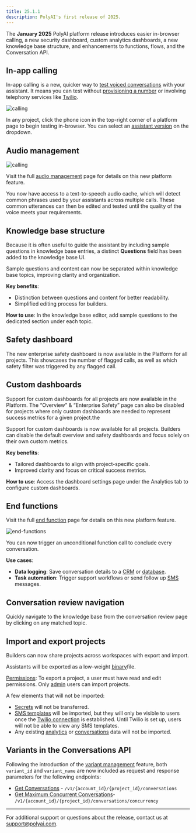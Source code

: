 ```yaml
---
title: 25.1.1
description: PolyAI's first release of 2025.
---
```


The **January 2025** PolyAI platform release introduces easier in-browser calling, a new security dashboard, custom analytics
dashboards, a new knowledge base structure, and enhancements to functions, flows, and the Conversation API.

## In-app calling

In-app calling is a new, quicker way to [test voiced conversations](/get-started/assistant-chat) with your assistant. It means you
can test without [provisioning a number](/telephony/how-to-buy-number) or involving telephony services like [Twilio](/telephony/twilio/introduction).

![calling](/images/release-notes/in-app-calling.png)

In any project, click the phone icon <Icon icon="phone" size={24} /> in the top-right corner of a platform page to begin testing in-browser. You can select an [assistant
version](/environments-and-versions/introduction) on the dropdown.

## Audio management

![calling](/images/release-notes/audio-management.png)

<Tip>Visit the full [audio management](/audio-management/introduction) page for details on this new platform feature.</Tip>

You now have access to a text-to-speech audio cache, which will detect common phrases used by your assistants across multiple calls. These common utterances can then be
edited and tested until the quality of the voice meets your requirements.

## Knowledge base structure

Because it is often useful to guide the assistant by including sample questions in knowledge base entries, a distinct **Questions** field has been added
to the knowledge base UI.

Sample questions and content can now be separated within knowledge base topics, improving clarity and organization.

**Key benefits**:
- Distinction between questions and content for better readability.
- Simplified editing process for builders.

**How to use**:
In the knowledge base editor, add sample questions to the dedicated section under each topic.

## Safety dashboard

The new enterprise safety dashboard is now available in the Platform for all projects. This showcases the number of flagged calls, as well
as which safety filter was triggered by any flagged call.

## Custom dashboards

Support for custom dashboards for all projects are now available in the Platform.  The “Overview” & “Enterprise Safety” page can also be
disabled for projects where only custom dashboards are needed to represent success metrics for a given project.the

Support for custom dashboards is now available for all projects. Builders can disable the default overview and safety dashboards and focus
solely on their own custom metrics.

**Key benefits**:
- Tailored dashboards to align with project-specific goals.
- Improved clarity and focus on critical success metrics.

**How to use**:
Access the dashboard settings page under the Analytics tab to configure custom dashboards.

## End functions

<Tip>Visit the full [end function](/function/end-function) page for details on this new platform feature.</Tip>

![end-functions](/images/release-notes/end-functions.png)

You can now trigger an unconditional function call to conclude every conversation.

**Use cases**:
- **Data logging**: Save conversation details to a [CRM](/integrations/introduction) or [database](/call-data/introduction).
- **Task automation**: Trigger support workflows or send follow up [SMS](/sms/introduction) messages.

## Conversation review navigation

Quickly navigate to the knowledge base from the conversation review page by clicking on any matched topic.

## Import and export projects

Builders can now share projects across workspaces with export and import.

Assistants will be exported as a low-weight [binary](https://betterexplained.com/articles/a-little-diddy-about-binary-file-formats/?utm_source=chatgpt.com )file.

<Tip> [Permissions](/user-management/access-control-scope): To export a project, a user must have read and edit permissions. Only [admin](/user-management/access-control-scope#admin-role) users can import
projects. </Tip>

A few elements that will not be imported:

- [Secrets](/secrets/introduction) will not be transferred.
- [SMS templates](/sms/introduction) will be imported, but they will only be visible to users once the [Twilio connection](/sms/introduction#connect-your-twilio-account) is established. Until
Twilio is set up, users will not be able to view any SMS templates.
- Any existing [analytics](analytics/dashboards/introduction) or [conversations](/analytics/conversations/review) data will not be imported.

## Variants in the Conversations API

Following the introduction of the [variant management](/variant-management/introduction) feature, both `variant_id` and `variant_name` are now included as request and response parameters for the following endpoints:

- [Get Conversations](/api-reference/conversations/endpoint/get-conversation) - `/v1/{account_id}/{project_id}/conversations`
- [Get Maximum Concurrent Conversations](/api-reference/conversations/endpoint/get-max-concurrent)- `/v1/{account_id}/{project_id}/conversations/concurrency`

---

For additional support or questions about the release, contact us at [support@polyai.com](mailto:support@polyai.com).


